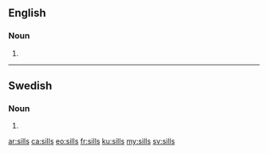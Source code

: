==English==

===Noun===
{{head|en|plural}}

# {{plural of|sill|lang=en}}

----

==Swedish==

===Noun===
{{head|sv|noun form}}

# {{sv-noun-form-indef-gen|sill}}

[[ar:sills]]
[[ca:sills]]
[[eo:sills]]
[[fr:sills]]
[[ku:sills]]
[[my:sills]]
[[sv:sills]]
